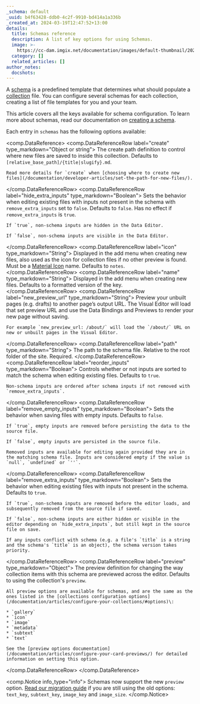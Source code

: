```yaml
---
_schema: default
_uuid: b4f63428-ddb0-4c2f-9910-bd414a1a336b
_created_at: 2024-03-19T12:47:52+13:00
details:
  title: Schemas reference
  description: A list of key options for using Schemas.
  image: >-
    https://cc-dam.imgix.net/documentation/images/default-thumbnail/2023-Q4/CloudCannon-Documentation-Thumbnail.png
  category: []
  related_articles: []
author_notes:
  docshots:
---
```

A [schema](/documentation/developer-articles/what-is-a-schema/) is a predefined template that determines what should populate a [collection](/documentation/articles/what-is-a-collection/) file. You can configure several schemas for each collection, creating a list of file templates for you and your team.

This article covers all the keys available for schema configuration. To learn more about schemas, read our documentation on [creating a schema](/documentation/developer-articles/create-a-schema/).

Each entry in `schemas` has the following options available:

<comp.DataReference>
 <comp.DataReferenceRow label="create" type_markdown="Object or string">
    The create path definition to control where new files are saved to inside this collection. Defaults to `[relative_base_path]/{title|slugify}.md`.

    Read more details for `create` when [choosing where to create new files](/documentation/developer-articles/set-the-path-for-new-files/).
 </comp.DataReferenceRow>
  <comp.DataReferenceRow label="hide_extra_inputs" type_markdown="Boolean">
    Sets the behavior when editing existing files with inputs not present in the schema with `remove_extra_inputs` set to `false`. Defaults to `false`. Has no effect if `remove_extra_inputs` is `true`.

    If `true`, non-schema inputs are hidden in the Data Editor.

    If `false`, non-schema inputs are visible in the Data Editor.
 </comp.DataReferenceRow>
  <comp.DataReferenceRow label="icon" type_markdown="String">
    Displayed in the add menu when creating new files, also used as the icon for collection files if no other preview is found. Must be a [Material Icon](https://material.io/resources/icons/) name. Defaults to `notes`.
 </comp.DataReferenceRow>
  <comp.DataReferenceRow label="name" type_markdown="String">
    Displayed in the add menu when creating new files. Defaults to a formatted version of the key.
 </comp.DataReferenceRow>
  <comp.DataReferenceRow label="new_preview_url" type_markdown="String">
    Preview your unbuilt pages (e.g. drafts) to another page’s output URL. The Visual Editor will load that set preview URL and use the Data Bindings and Previews to render your new page without saving.

    For example `new_preview_url: /about/` will load the `/about/` URL on new or unbuilt pages in the Visual Editor.
 </comp.DataReferenceRow>
  <comp.DataReferenceRow label="path" type_markdown="String">
    The path to the schema file. Relative to the root folder of the site. Required.
 </comp.DataReferenceRow>
  <comp.DataReferenceRow label="reorder_inputs" type_markdown="Boolean">
    Controls whether or not inputs are sorted to match the schema when editing existing files. Defaults to `true`.

    Non-schema inputs are ordered after schema inputs if not removed with `remove_extra_inputs`.
 </comp.DataReferenceRow>
  <comp.DataReferenceRow label="remove_empty_inputs" type_markdown="Boolean">
    Sets the behavior when saving files with empty inputs. Defaults to `false`.

    If `true`, empty inputs are removed before persisting the data to the source file.

    If `false`, empty inputs are persisted in the source file.

    Removed inputs are available for editing again provided they are in the matching schema file. Inputs are considered empty if the value is `null`, `undefined` or `''`.
 </comp.DataReferenceRow>
  <comp.DataReferenceRow label="remove_extra_inputs" type_markdown="Boolean">
    Sets the behavior when editing existing files with inputs not present in the schema. Defaults to `true`.

    If `true`, non-schema inputs are removed before the editor loads, and subsequently removed from the source file if saved.

    If `false`, non-schema inputs are either hidden or visible in the editor depending on `hide_extra_inputs`, but still kept in the source file on save.

    If any inputs conflict with schema (e.g. a file's `title` is a string and the schema's `title` is an object), the schema version takes priority.
 </comp.DataReferenceRow>
  <comp.DataReferenceRow label="preview" type_markdown="Object">
    The preview definition for changing the way collection items with this schema are previewed across the editor. Defaults to using the collection's `preview`.

    All preview options are available for schemas, and are the same as the ones listed in the [collections configuration options](/documentation/articles/configure-your-collections/#options)\:

    * `gallery`
    * `icon`
    * `image`
    * `metadata`
    * `subtext`
    * `text`

    See the [preview options documentation](/documentation/articles/configure-your-card-previews/) for detailed information on setting this option.
 </comp.DataReferenceRow>
</comp.DataReference>

<comp.Notice info_type="info">
  Schemas now support the new `preview` option. [Read our migration guide](/documentation/articles/migrating-to-preview-options/) if you are still using the old options: `text_key`, `subtext_key`, `image_key` and `image_size`.
</comp.Notice>